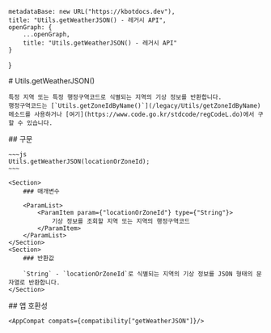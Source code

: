 
    metadataBase: new URL("https://kbotdocs.dev"),
    title: "Utils.getWeatherJSON() - 레거시 API",
    openGraph: {
        ...openGraph,
        title: "Utils.getWeatherJSON() - 레거시 API"
    }
}

<Section>
    # Utils.getWeatherJSON()

    특정 지역 또는 특정 행정구역코드로 식별되는 지역의 기상 정보를 반환합니다.
    행정구역코드는 [`Utils.getZoneIdByName()`](/legacy/Utils/getZoneIdByName) 메소드를 사용하거나 [여기](https://www.code.go.kr/stdcode/regCodeL.do)에서 구할 수 있습니다.
</Section>
<Section>
    ## 구문

    ~~~js
    Utils.getWeatherJSON(locationOrZoneId);
    ~~~

    <Section>
        ### 매개변수

        <ParamList>
            <ParamItem param={"locationOrZoneId"} type={"String"}>
                기상 정보를 조회할 지역 또는 지역의 행정구역코드
            </ParamItem>
        </ParamList>
    </Section>
    <Section>
        ### 반환값

        `String` - `locationOrZoneId`로 식별되는 지역의 기상 정보를 JSON 형태의 문자열로 반환합니다.
    </Section>
</Section>
<Section>
    ## 앱 호환성

    <AppCompat compats={compatibility["getWeatherJSON"]}/>
</Section>